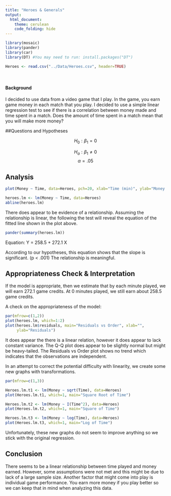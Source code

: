 ```yaml
---
title: "Heroes & Generals"
output: 
  html_document:
    theme: cerulean
    code_folding: hide
---
```


<script type="text/javascript">
 function showhide(id) {
    var e = document.getElementById(id);
    e.style.display = (e.style.display == 'block') ? 'none' : 'block';
 }
</script>

```r
library(mosaic)
library(pander)
library(car)
library(DT) #You may need to run: install.packages("DT") 

Heroes <- read.csv("../Data/Heroes.csv", header=TRUE)
```

<br />

#### Background

I decided to use data from a video game that I play. In the game, you earn game money in each match that you play. I decided to use a simple linear regression test to see if there is a correlation between money made and time spent in a match. Does the amount of time spent in a match mean that you will make more money?

##Questions and Hypotheses


$$
H_0: \beta_1 = 0
$$



$$
H_a: \beta_1 \neq 0
$$
$$
\alpha = .05
$$




## Analysis

```r
plot(Money ~ Time, data=Heroes, pch=20, xlab="Time (min)", ylab="Money (Game Credits)", main="Time Played vs. Money Earned")

heroes.lm <- lm(Money ~ Time, data=Heroes)
abline(heroes.lm)

```


There does appear to be evidence of a relationship. Assuming the relationship is linear, the following the test will reveal the equation of the fitted line shown in the plot above.



```r
pander(summary(heroes.lm))
```

Equation: Y = 258.5 + 272.1 X

According to our hypotheses, this equation shows that the slope is significant. (p < .001) The relationship is meaningful.


## Appropriateness Check & Interpretation

If the model is appropriate, then we estimate that by each minute played, we will earn 272.1 game credits. At 0 minutes played, we still earn about 258.5 game credits.

A check on the appropriateness of the model:

```r
par(mfrow=c(1,2))
plot(heroes.lm, which=1:2)
plot(heroes.lm$residuals, main="Residuals vs Order", xlab="",
     ylab="Residuals")
```

It does appear the there is a linear relation, however it does appear to lack constant variance. The Q-Q plot does appear to be slightly normal but might be heavy-tailed. The Residuals vs Order plot shows no trend which indicates that the observations are independent.


In an attempt to correct the potential difficulty with linearity, we create some new graphs with transformations.

```r
par(mfrow=c(1,3))

Heroes.lm.t1 <- lm(Money ~ sqrt(Time), data=Heroes)
plot(Heroes.lm.t1, which=1, main="Square Root of Time")

Heroes.lm.t2 <- lm(Money ~ I(Time^2), data=Heroes)
plot(Heroes.lm.t2, which=1, main="Square of Time")

Heroes.lm.t3 <- lm(Money ~ log(Time), data=Heroes)
plot(Heroes.lm.t3, which=1, main="Log of Time")
```

Unfortunately, these new graphs do not seem to improve anything so we stick with the original regression.

## Conclusion
There seems to be a linear relationship between time played and money earned. However, some assumptions were not met and this might be due to lack of a large sample size. Another factor that might come into play is individual game performance. You earn more money if you play better so we can keep that in mind when analyzing this data.
